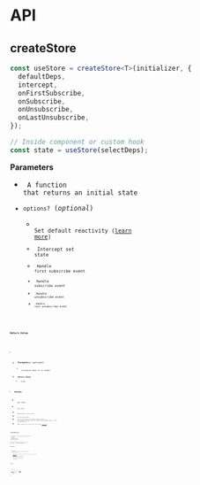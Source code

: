 
# API

## createStore

```ts
const useStore = createStore<T>(initializer, {
  defaultDeps,
  intercept,
  onFirstSubscribe,
  onSubscribe,
  onUnsubscribe,
  onLastUnsubscribe,
});

// Inside component or custom hook
const state = useStore(selectDeps);
```

**Parameters**

<div className="[&_ul]:text-sm">

- <Code content="initializer" href="store/introduction" /> A function that returns an initial state
- `options?` (_optional_)
  - <Code content="defaultDeps" href="store/introduction#set-default-reactivity" /> Set default reactivity ([learn more](/docs/store/introduction#set-default-reactivity))
  - <Code content="intercept" href="store/interception" /> Intercept set state
  - <Code content="onFirstSubscribe" href="store/store-event" /> Handle first subscribe event
  - <Code content="onSubscribe" href="store/store-event" /> Handle subscribe event
  - <Code content="onUnsubscribe" href="store/store-event" /> Handle unsubscribe event
  - <Code content="onLastUnsubscribe" href="store/store-event" /> Handle last unsubscribe event

</div>

**Return Value**

<div className="[&_ul_ul]:text-sm">

- <Code content="useStore()" href="store/introduction#use-the-hook-anywhere" />

  - **Parameters** (_optional_)
    - <Code content="selectDeps" href="store/introduction#control-the-reactivity" /> Customize when to re-render
  - **Return Value**
    - `state`

- **Methods**
  - <Code content="useStore.get" href="store/introduction#using-store-outside-component" /> Get state
  - <Code content="useStore.set" href="store/introduction#using-store-outside-component" /> Set state
  - <Code content="useStore.subscribe" href="store/introduction#using-store-outside-component" /> Subscribe the store state
  - <Code content="useStore.getSubscribers" href="store/introduction#using-store-outside-component" /> Get store subscribers
  - `useStore.setDefaultValues` Set default/initial values from inside a component (must be called inside component before it gets any subscribers)
  - <Code content="useStore.Watch" href="store/watch-component" /> A helper component that will watch the state changes ([learn more](/docs/store/watch-component))

</div>

## createStores

```ts
const useStores = createStores<TKey, T>(initializer, {
  ...options, // Same as createStore options
  hashKeyFn,
  onBeforeChangeKey,
  onStoreInitialized,
});

// Inside component or custom hook
const state = useStores(storeKey, selectDeps);
const state = useStores(selectDeps);
```

**Parameters**

<div className="[&_ul]:text-sm">

- <Code content="initializer" href="stores/introduction" /> A function that returns an initial single store state
- `options?` (_optional_)
  - <Code content="hashKeyFn" href="stores/introduction#store-key" /> Custom function to transform the store key (object) into a hash string ([learn more](/docs/stores/introduction#store-key))
  - <Code content="onBeforeChangeKey" href="stores/stores-event" /> Handle change key passed to the hook
  - <Code content="onStoreInitialized" href="stores/stores-event" /> Handle single store state initialized event
  - _... same as `useStore`'s_

</div>

**Return Value**

<div className="[&_ul_ul]:text-sm">

- <Code content="useStores()" href="stores/introduction#using-a-stores-as-hook" />

  - **Parameters** (_optional_)
    - <Code content="storeKey" href="stores/introduction#store-key" /> Choose which store state will be used ([learn more](/docs/stores/introduction#store-key))
    - <Code content="selectDeps" href="store/introduction#control-the-reactivity" /> Customize when to re-render
  - **Return Value**
    - `state`

- **Methods**
  - <Code content="useStores.get" href="store/introduction#stores-methods" /> Get state of specific store (specific store key)
  - <Code content="useStores.getAll" href="store/introduction#stores-methods" /> Get all stores state
  - <Code content="useStores.getAllWithSubscriber" href="store/introduction#stores-methods" /> Get all stores state that has subscriber
  - <Code content="useStores.set" href="store/introduction#stores-methods" /> Set state of specific store (specific store key)
  - <Code content="useStores.setAll" href="store/introduction#stores-methods" /> Set all stores state
  - <Code content="useStores.subscribe" href="store/introduction#stores-methods" /> Subscribe to a store state
  - <Code content="useStores.getSubscribers" href="store/introduction#stores-methods" /> Get subscribers of a store state
  - `useStores.getStore` Get a store
  - `useStores.getStores` Get all stores
  - `useStores.setDefaultValues` Set default/initial values from inside a component (must be called inside component before it gets any subscribers)
  - <Code content="useStores.Watch" href="store/watch-component" /> A helper component that will watch the state changes ([learn more](/docs/store/watch-component))

</div>

## createQuery

```ts
const useQuery = createQuery<TKey, TResponse, TData, TError>(queryFn, {
  ...options, // Same as createStores options
  select,
  staleTime,
  cacheTime,
  fetchOnMount,
  fetchOnWindowFocus,
  enabled,
  retry,
  retryDelay,
  keepPreviousData,
  getNextPageParam,
  refetchInterval,
  onSuccess,
  onError,
  onSettled,
});

// Inside component or custom hook
const state = useQuery(storeKey, selectDeps);
const state = useQuery(selectDeps);
```

**Parameters**

<div className="[&_ul]:text-sm">

- <Code content="queryFn" href="query/introduction" />
- `options?` (_optional_)
  - <Code content="select" href="query/introduction#response-vs-data" /> Transform or select a portion of the raw response
  - <Code content="staleTime" href="query/introduction#fresh--stale-query-concept" /> Determine how long a response is categorized as fresh, defaults to 3 seconds
  - `cacheTime` Determine how long the query data should be stored in memory, defaults to 5 minutes
  - `fetchOnMount` Should we fetch/refetch when the component mounted?
  - `fetchOnWindowFocus` Should we fetch/refetch when a window focus event triggered?
  - `fetchOnReconnect` Should we fetch/refetch when a window online event triggered?
  - `enabled` Should we fetch/refetch for any reason?
  - <Code content="retry" href="query/error-retries" /> Maximum error retry count ([learn more](/docs/query/error-retries))
  - <Code content="retryDelay" href="query/error-retries" /> Error retry delay in milliseconds
  - `keepPreviousData` Return the previous key's data until the current key's fetching finished
  - <Code content="getNextPageParam" href="query/paginated-or-infinite-query" /> Determine the value that should be used when getting next page
  - <Code content="refetchInterval" href="query/polling" /> Auto refetching / polling interval ([learn more](/docs/query/polling))
  - `onSuccess` Triggered after fetch, refetch, & fetch next/prev page succeed
  - `onError` Triggered after fetch, refetch, & fetch next/prev page failed
  - `onSettled` Triggered after fetch, refetch, & fetch next/prev page (both succeed or failed)
  - _... same as `useStores`'s_

</div>

**Return Value**

<div className="[&_ul_ul]:text-sm">

- <Code content="useQuery()" href="query/introduction" />

  - **Parameters** (_optional_)
    - <Code content="storeKey" href="stores/introduction#store-key" /> Choose which query store state will be used ([learn more](/docs/stores/introduction#store-key))
    - <Code content="selectDeps" href="store/introduction#control-the-reactivity" /> Customize when to re-render
  - **Return Value**
    - `state`

- **Methods**
  - <Code content="useQuery.setInitialResponse" href="query/initial-query-data" /> Set default/initial response from inside a component (must be called inside component before it gets any subscribers)
  - `useQuery.reset` Reset query to empty state for all query keys
  - `useQuery.resetSpecificKey` Reset a specific query to empty state
  - <Code content="useQuery.invalidate" href="query/query-invalidation" /> Invalidate query for all query keys ([learn more](/docs/query/query-invalidation))
  - <Code content="useQuery.invalidateSpecificKey" href="query/query-invalidation" /> Invalidate a specific query
  - <Code content="useQuery.optimisticUpdate" href="query/optimistic-update" /> Optimistic update ([learn more](/docs/query/optimistic-update))
  - <Code content="useQuery.suspend" href="query/suspense" /> Use query with suspense mode ([learn more](/docs/query/suspense))
  - _... same as `useStores`'s_

</div>

## createMutation

```ts
const useMutation = createMutation<T>(initializer, {
  ...options, // Same as createStore options
  onMutate,
  onSuccess,
  onError,
  onSettled,
});

// Inside component or custom hook
const state = useMutation(selectDeps);
```

**Parameters**

<div className="[&_ul]:text-sm">

- <Code content="mutationFn" href="mutation/introduction" />
- `options?` (_optional_)
  - `onMutate` Handle mutate event (right after the mutation function fired)
  - `onSuccess` Handle success event (promise resolved)
  - `onError` Handle error event (promise rejected)
  - `onSettled` Handle success or error event
  - _... same as `useStore`'s_

</div>

**Return Value**

<div className="[&_ul_ul]:text-sm">

- <Code content="useMutation()" href="mutation/introduction" />

  - **Parameters** (_optional_)
    - <Code content="selectDeps" href="store/introduction#control-the-reactivity" /> Customize when to re-render
  - **Return Value**
    - `state`

- **Methods**
  - _... same as `useStore`'s_

</div>
